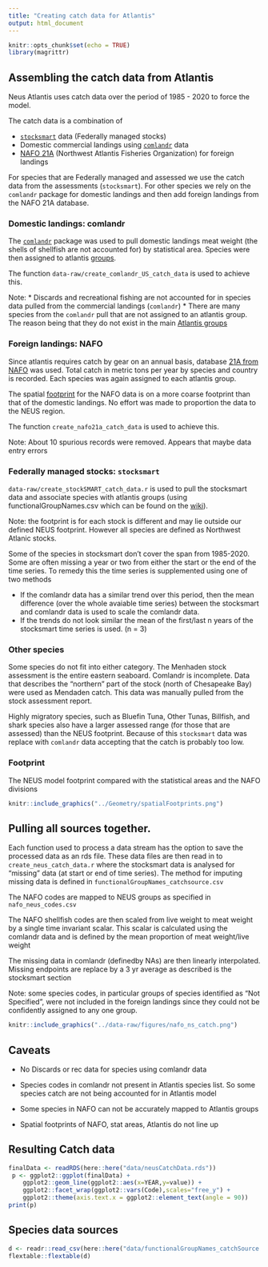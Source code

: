 ```yaml
---
title: "Creating catch data for Atlantis"
output: html_document
---
```


```r
knitr::opts_chunk$set(echo = TRUE)
library(magrittr)
```

## Assembling the catch data from Atlantis

Neus Atlantis uses catch data over the period of 1985 - 2020 to force the model.

The catch data is a combination of

*   [`stocksmart`](https://noaa-edab.github.io/stocksmart/) data (Federally managed stocks)
*   Domestic commercial  landings using [`comlandr`](https://noaa-edab.github.io/comlandr/) data
*   [NAFO 21A](https://www.nafo.int/Data/STATLANT-21A) (Northwest Atlantis Fisheries Organization) for foreign landings 

For species that are Federally managed and assessed we use the catch data from the assessments (`stocksmart`). For other species we rely on the `comlandr` package for domestic landings and then add foreign landings from the NAFO 21A database.

### Domestic landings: comlandr

The [`comlandr`](https://noaa-edab.github.io/comlandr/) package was used to pull domestic landings meat weight (the shells of shellfish are not accounted for) by statistical area. Species were then assigned to atlantis [groups](https://github.com/NOAA-EDAB/neus-atlantis/wiki/Functional-Groups).

The function `data-raw/create_comlandr_US_catch_data` is used to achieve this.

Note: 
* Discards and recreational fishing are not accounted for in species data pulled from the commercial landings (`comlandr`)
* There are many species from the `comlandr` pull that are not assigned to an atlantis group. The reason being that they do not exist in the main [Atlantis groups](https://github.com/NOAA-EDAB/neus-atlantis/wiki/Functional-Groups)


### Foreign landings: NAFO

Since atlantis requires catch by gear on an annual basis, database [21A from NAFO](https://www.nafo.int/Data/STATLANT-21A) was used. Total catch in metric tons per year by species and country is recorded. Each species was again assigned to each atlantis group.

The spatial [footprint](#footprint) for the NAFO data is on a more coarse footprint than that of the domestic landings. No effort was made to proportion the data to the NEUS region.


The function `create_nafo21a_catch_data` is used to achieve this.

Note: About 10 spurious records were removed. Appears that maybe data entry errors 

### Federally managed stocks: `stocksmart`

`data-raw/create_stockSMART_catch_data.r` is used to pull the stocksmart data and associate species with atlantis groups (using functionalGroupNames.csv which can be found on the [wiki](https://github.com/NOAA-EDAB/neus-atlantis/wiki/Functional-Groups)).

Note: the footprint is for each stock is different and may lie outside our defined NEUS footprint. However all species are defined as Northwest Atlanic stocks.

Some of the species in stocksmart don't cover the span from 1985-2020. Some are often missing a year or two from either the start or the end of the time series. To remedy this the time series is supplemented using one of two methods

* If the comlandr data has a similar trend over this period, then the mean difference (over the whole avaiable time series) between the stocksmart and comlandr data is used to scale the comlandr data.
* If the trends do not look similar the mean of the first/last n years of the stocksmart time series is used. (n = 3)

### Other species

Some species do not fit into either category. The Menhaden stock assessment is the entire eastern seaboard. Comlandr is incomplete. Data that describes the "northern" part of the stock (north of Chesapeake Bay) were used as Mendaden catch. This data was manually pulled from the stock assessment report.

Highly migratory species, such as Bluefin Tuna, Other Tunas, Billfish, and shark species also have a larger assessed range (for those that are assessed) than the NEUS footprint. Because of this `stocksmart` data was replace with `comlandr` data accepting that the catch is probably too low.


### Footprint 

The NEUS model footprint compared with the statistical areas and the NAFO divisions

```r
knitr::include_graphics("../Geometry/spatialFootprints.png")

```

## Pulling all sources together.

Each function used to process a data stream has the option to save the processed data as an rds file. These data files are then read in to `create_neus_catch_data.r` where the stocksmart data is analysed for "missing" data (at start or end of time series). The method for imputing missing data is defined in `functionalGroupNames_catchsource.csv`

The NAFO codes are mapped to NEUS groups as specified in `nafo_neus_codes.csv`

The NAFO shellfish codes are then scaled from live weight to meat weight by a single time invariant scalar. This scalar is calculated using the comlandr data and is defined by the mean proportion of meat weight/live weight

The missing data in comlandr (definedby NAs) are then linearly interpolated. Missing endpoints are replace by a 3 yr average as described is the stocksmart section  


Note: some species codes, in particular groups of species identified as "Not Specified", were not included in the foreign landings since they could not be confidently assigned to any one group.

```r
knitr::include_graphics("../data-raw/figures/nafo_ns_catch.png")
```

## Caveats

* No Discards or rec data for species using comlandr data

* Species codes in comlandr not present in Atlantis species list. So some species catch are not being accounted for in Atlantis model

* Some species in NAFO can not be accurately mapped to Atlantis groups

* Spatial footprints of NAFO, stat areas, Atlantis do not line up


## Resulting Catch data

```r
finalData <- readRDS(here::here("data/neusCatchData.rds"))
 p <- ggplot2::ggplot(finalData) +
    ggplot2::geom_line(ggplot2::aes(x=YEAR,y=value)) + 
    ggplot2::facet_wrap(ggplot2::vars(Code),scales="free_y") +
    ggplot2::theme(axis.text.x = ggplot2::element_text(angle = 90)) 
print(p)

```

## Species data sources
```r
d <- readr::read_csv(here::here("data/functionalGroupNames_catchSource.csv")) 
flextable::flextable(d)

```
